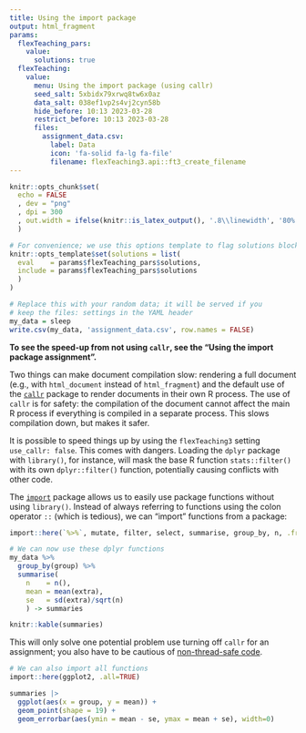 ```yaml
---
title: Using the import package
output: html_fragment
params:
  flexTeaching_pars:
    value:
      solutions: true
  flexTeaching:
    value:
      menu: Using the import package (using callr)
      seed_salt: 5xbidx79xrwq8tw6x0az
      data_salt: 038ef1vp2s4vj2cyn58b
      hide_before: 10:13 2023-03-28
      restrict_before: 10:13 2023-03-28
      files:
        assignment_data.csv:
          label: Data
          icon: 'fa-solid fa-lg fa-file'
          filename: flexTeaching3.api::ft3_create_filename
---
```


```r
knitr::opts_chunk$set(
  echo = FALSE
  , dev = "png"
  , dpi = 300
  , out.width = ifelse(knitr::is_latex_output(), '.8\\linewidth', '80%')
  )

# For convenience; we use this options template to flag solutions blocks
knitr::opts_template$set(solutions = list(
  eval    = params$flexTeaching_pars$solutions, 
  include = params$flexTeaching_pars$solutions
  )
)

# Replace this with your random data; it will be served if you 
# keep the files: settings in the YAML header
my_data = sleep
write.csv(my_data, 'assignment_data.csv', row.names = FALSE)

```

**To see the speed-up from not using `callr`, see the "Using the import package assignment".**

Two things can make document compilation slow: rendering a full document (e.g., with `html_document` instead of `html_fragment`) and the default use of the [`callr`](https://callr.r-lib.org/) package to render documents in their own R process. The use of `callr` is for safety: the compilation of the document cannot affect the main R process if everything is compiled in a separate process. This slows compilation down, but makes it safer.

It is possible to speed things up by using the `flexTeaching3` setting `use_callr: false`. This comes with dangers. Loading the `dplyr` package with `library()`, for instance, will mask the base R function `stats::filter()` with its own `dplyr::filter()` function, potentially causing conflicts with other code.

The [`import`](https://cran.r-project.org/web/packages/import/vignettes/import.html) package allows us to easily use package functions without using `library()`. Instead of always referring to functions using the colon operator `::` (which is tedious), we can "import" functions from a package:

```r
import::here(`%>%`, mutate, filter, select, summarise, group_by, n, .from = dplyr)

# We can now use these dplyr functions
my_data %>%
  group_by(group) %>%
  summarise(
    n    = n(),
    mean = mean(extra),
    se   = sd(extra)/sqrt(n)
    ) -> summaries

knitr::kable(summaries)
```

This will only solve one potential problem use turning off `callr` for an assignment; you also have to be cautious of [non-thread-safe code](https://github.com/rexyai/RestRserve/issues/195#issuecomment-1312577727). 

```r
# We can also import all functions
import::here(ggplot2, .all=TRUE)

summaries |>
  ggplot(aes(x = group, y = mean)) +
  geom_point(shape = 19) +
  geom_errorbar(aes(ymin = mean - se, ymax = mean + se), width=0)

```





